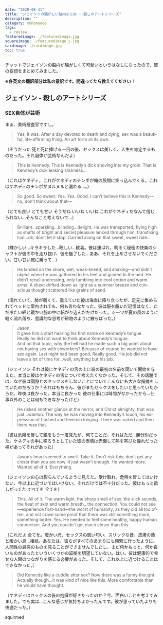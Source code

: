 ```yaml
---
date: "2020-08-31"
title: "ジェイソンの騒がしい脳内まとめ - 殺しのアートシリーズ"
description: ""
category: mmRomance
tags:
  - review
featuredimage: ./featuredimage.jpg
squareimage: ./featuredimage_s.jpg
cardimage: ./cardimage.jpg
toc: true
---
```



チャットでジェイソンの脳内が騒がしくて可愛いというはなしになったので、彼の妄想をまとめてみました。

**※各英文の翻訳部分は私の意訳です。間違ってたら教えてください！**

## ジェイソン - 殺しのアートシリーズ

### SEX自体が芸術

まぁ、美術捜査官ですし。

<Blockquote book srcBook="mermaidMurders" lang="en" chapter="12">
Yes, it was. After a day devoted to death and dying, sex was a beautiful, life-affirming thing. An art form all its own.
</Blockquote>

<p className="translation">（そうだった 死と死に捧げる一日の後、セックスは美しく、人生を肯定するものだった。それ自体が芸術なんだよ）</p>

<Blockquote book srcBook="mermaidMurders" lang="en" chapter="12">
This is Kennedy. This is Kennedy’s dick shoving into my groin. That is Kennedy’s dick leaking slickness…
</Blockquote>

<p className="translation">（これはケネディ。これがケネディのチンポが俺の股間に突っ込んでくる。これはケネディのチンポがヌルヌルと漏れる...。）</p>

<Blockquote book srcBook="mermaidMurders" lang="en" chapter="12">
So good. So sweet. Yes. Yes. Good. I can’t believe this is Kennedy—no, don’t think about that—
</Blockquote>

<p className="translation">（とても良い とても甘い そうだね いいね いいね これがケネディだなんて信じられない...そんなこと考えないで...）</p>

<Blockquote book srcBook="mermaidMurders" lang="en" chapter="12">
Brilliant…sparkling…blinding…delight. He was transported, flying high as shafts of bright and secret pleasure lanced through him, transfixing him…oh, don’t let it stop. Carried along on that sweet, sweet ride…
</Blockquote>

<p className="translation">（輝かしい...キラキラした...眩しい...歓喜。彼は運ばれ、明るく秘密の快楽のシャフトが彼の中を走り抜け、彼を魅了した...ああ、それを止めさせないでください。甘い甘い旅に乗って...）</p>

<Blockquote book srcBook="mermaidMurders" lang="en" chapter="12">
He landed on the shore, wet, weak-kneed, and shaking—and didn’t object when he was gathered to his feet and guided to the bed. He didn’t recall undressing, only tumbling into cool cotton and warm arms. A sheet drifted down as light as a summer breeze and conscious thought scattered like grains of sand.
</Blockquote>

<p className="translation">（濡れていて、膝が弱くて、震えていた彼は海岸に降り立ったが、足元に集められてベッドに案内されても、何も言わなかった。彼は服を脱いだ記憶はなく、ただ冷たい綿と暖かい腕の中に転がり込んだだけだった。シーツが夏の風のように軽く流れ落ち、意識的な思考が砂粒のように散らばった。）</p>

<Blockquote book srcBook="mermaidMurders" lang="en" chapter="14">
Jason.<br />
It gave him a start hearing his first name on Kennedy’s tongue.<br />
Really he did not want to think about Kennedy’s tongue.<br />
And on that topic, why the hell had he made such a big point about not having sex with coworkers? Because of course he wanted to have sex again. Last night had been good. Really good. His job did not leave a lot of time for…well, anything but his job.
</Blockquote>

<p className="translation">（ジェイソン それは彼にケネディの舌の上に彼の最初の名前を聞いて開始を与えた。本当に彼はケネディの舌について考えたくなかった。そして、その話題では、なぜ彼は同僚とのセックスをしないことについてこんなにも大きな指摘をしていたのだろうか？それはもちろん、彼がまたセックスをしたいと思っていたからだ。昨夜は良かった。本当に良かった 彼の仕事には時間がなかったから...仕事以外のことは何もできなかったけど）</p>

<Blockquote book srcBook="mermaidMurders" lang="en" chapter="14">
He risked another glance at the mirror, and Christ almighty, that was just…wanton. The way he was moving into Kennedy’s touch, his expression of flushed and feverish longing. There was naked and then there was that.
</Blockquote>

<p className="translation">（彼は危険を冒して鏡をもう一度見たが、何てことだ、それはただ...無分別だった。ケネディの手に移ろうとしていた彼の表情は赤面して熱を帯びた憧れだった 裸があってそれがあった）</p>

<Blockquote book srcBook="mermaidMurders" lang="en" chapter="14">
Jason’s heart seemed to swell. Take it. Don’t risk this; don’t get any closer than you are now. It just wasn’t enough. He wanted more. Wanted all of it. Everything.
</Blockquote>

<p className="translation">（ジェイソンの心は膨らんでいるように見えた。受け取れ。危険を冒してはいけない、今以上に近づいてはいけない。それだけでは不十分だった。彼はもっと欲しがってた すべてを 全てを）</p>

<Blockquote book srcBook="mermaidMurders" lang="en" chapter="14">
This. All of it. The warm light, the sharp smell of sex, the slick sounds, the heat of skin and warm breath…the connection. You could not see—experience first-hand—the worst of humanity, as they did all too often, and not crave some proof that there was still something more, something better. Yes. He needed to feel some healthy, happy human connection. And you couldn’t get much closer than this.
</Blockquote>

<p className="translation">（これだよ 全てを。暖かい光、セックスの鋭い匂い、スリックな音、皮膚の熱と暖かい息...接続。あなたは、彼らがすべてのあまりにも頻繁に行ったように、人間性の最悪のものを見ることができませんでしたし、まだ何かもっと、何か良いものがあったといういくつかの証拠を切望していない。はい。彼は健康的で幸せな人間のつながりを感じる必要があった。そして、これ以上に近づけることはできなかった。）</p>


<Blockquote book srcBook="mermaidMurders" lang="en" chapter="14">
Did Kennedy like a cuddle after sex? Now there was a funny thought. Actually though…it was kind of nice like this. More comfortable than he would have thought.
</Blockquote>

<p className="translation">（ケネディはセックスの後の抱擁が好きだったのか？今、面白いことを考えてみました。でも実は...こんな感じが気持ちよかったんです。彼が思っていたよりも快適だった。）</p>

squirmed


<Amazon book="mermaidMurders" />

<Amazon book="monetMurders" />
